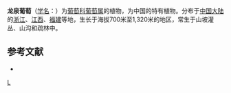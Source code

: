 {{Speciesbox 
| taxon = Vitis longquanensis
| authority = P. L. Qiu
}}

'''龙泉葡萄'''（[[学名|学名]]：{{lang|la|''Vitis longquanensis''}}）为[[葡萄科|葡萄科]][[葡萄属|葡萄属]]的植物，为中国的特有植物。分布于[[中国大陆|中国大陆]]的[[浙江|浙江]]、[[江西|江西]]、[[福建|福建]]等地，生长于海拔700米至1,320米的地区，常生于山坡灌丛、山沟和疏林中。

== 参考文献 ==
<div class="references-small">
* {{cite web| url =http://www.bioinfo.cn/db05/KmzwSpecies.php?action=view&id=23961| title =龙泉葡萄| work =《中国高等植物数据库全库》| publisher =中国科学院微生物研究所| author =昆明植物研究所| accessdate =2009-02-25| deadurl =yes| archiveurl =https://web.archive.org/web/20160305042934/http://www.bioinfo.cn/db05/KmzwSpecies.php?action=view&id=23961| archivedate =2016-03-05}}
</div>

{{Vitis}}
{{Taxonbar|from=Q11181411}}

[[Category:葡萄属|L]]


{{植物小作品}}